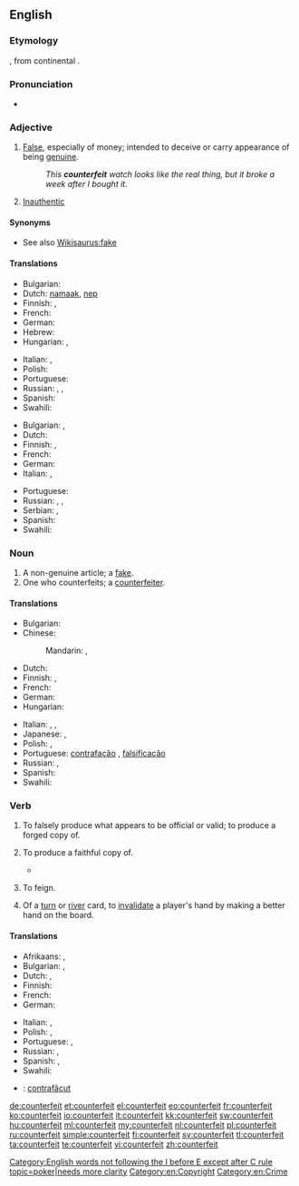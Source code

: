 {{slim-wikipedia|dab=counterfeit}}
==English==

===Etymology===
{{etyl|xno}} {{term|countrefait|lang=xno}}, from continental {{etyl|fro}} {{term|contrefait|lang=fro}}.

===Pronunciation===
* {{a|US}} {{SAMPA|/caUn.t3.fIt/}}

===Adjective===
{{en-adj|-}}

# [[false|False]], especially of money; intended to deceive or carry appearance of being [[genuine]].
#: ''This '''counterfeit''' watch looks like the real thing, but it broke a week after I bought it.''
# [[inauthentic|Inauthentic]]

====Synonyms====
* See also [[Wikisaurus:fake]]

====Translations====
{{trans-top|intended to deceive or carry appearance of being genuine}}
* Bulgarian: {{t|bg|фалшив}}
* Dutch: [[namaak]], [[nep]]
* Finnish: {{t-|fi|väärennetty}}, {{t+|fi|väärä}}
* French: {{t+|fr|contrefait}}
* German: {{t-|de|gefälscht}}
* Hebrew: {{t|he|מזויף|tr=mezuyáf}}
* Hungarian: {{t+|hu|hamis}},  {{t-|hu|hamisított}}
{{trans-mid}}
* Italian: {{t+|it|contraffazione}}, {{t+|it|falso}}
* Polish: {{t|pl|sfałszowany|m}}
* Portuguese: {{t+|pt|falso}}
* Russian: {{t|ru|поддельный|tr=podd'él'nyj}}, {{t|ru|фальшивый|tr=fal'šívyj}}, {{t|ru|контрафактный|tr=kontrafáktnyj}}
* Spanish: {{t-|es|contrahecho}} {{t-|es|falsificado}}
* Swahili: {{t+|sw|bandia|xs=Swahili}}
{{trans-bottom}}

{{trans-top|unauthentic}}
* Bulgarian: {{t|bg|подправен}},  {{t|bg|фалшив}}
* Dutch: {{t+|nl|vervalst}}
* Finnish: {{t-|fi|väärennetty}}, {{t|fi|jäljitelty}}
* French: {{t+|fr|contrefait}}
* German: {{t+|de|falsch}}
* Italian: {{t+|it|contraffazione}}, {{t+|it|falso}}
{{trans-mid}}
* Portuguese: {{t+|pt|falso}}
* Russian: {{t|ru|поддельный|tr=podd'él'nyj}}, {{t|ru|фальшивый|tr=fal'šívyj}}, {{t|ru|контрафактный|tr=kontrafáktnyj}}
* Serbian: {{t|sr|лажан|m|tr=lažan|sc=Cyrl}}, {{t|sr|неаутентичан|m|tr=neautentičan|sc=Cyrl}}
* Spanish: {{t-|es|contrahecho}}
* Swahili: {{t+|sw|bandia|xs=Swahili}}
{{trans-bottom}}

===Noun===
{{en-noun}}

# A non-genuine article; a [[fake]].
# One who counterfeits; a [[counterfeiter]].

====Translations====
{{trans-top|fake}}
* Bulgarian: {{t|bg|фалшификация|f}}
* Chinese:
*: Mandarin: {{t|zh|贗品|sc=Hani}}, {{t|zh|赝品|tr=yànpǐn|sc=Hani}}
* Dutch: {{t+|nl|vervalsing}}
* Finnish: {{t-|fi|väärennös}}, {{t-|fi|jäljitelmä}}
* French: {{t+|fr|contrefaçon}}
* German: {{t+|de|Fälschung|f}}
* Hungarian: {{t+|hu|hamisítvány}}
{{trans-mid}}
* Italian: {{t+|it|contraffazione|f}}, {{t+|it|falso|m}}, {{t|it|imitazione|f}}
* Japanese: {{t|ja|偽物|tr=にせもの, nisemono|sc=Jpan}}, {{t|ja|フェイク|tr=feiku|sc=Jpan}}
* Polish: {{t|pl|falsyfikat|m}}, {{t|pl|podróbka|f}}
* Portuguese: [[contrafação]] {{f}}, [[falsificação]] {{f}}
* Russian: {{t|ru|подделка|f|tr=poddélka}}, {{t|ru|фальшивка|f|tr=fal'šívka}}
* Spanish: {{t|es|contrahechura|f}}
* Swahili: {{t+|sw|bandia|xs=Swahili}}
{{trans-bottom}}
{{trans-see|counterfeiter}}

===Verb===
{{en-verb}}

# {{transitive}} To falsely produce what appears to be official or valid; to produce a forged copy of.
# {{transitive|obsolete}} To produce a faithful copy of.
#* {{quote-book|title=Engraving the savage: the New World and techniques of civilization‎|page=xii|author=Michael Gaudio|year=2008|passage=The title page of White's original album includes a descriptive title page that identifies the contents as “the pictures of sondry things collected and '''counterfeited''' according to the truth,"}}
# {{transitive|obsolete}} To feign.
# {{transitive|poker|usually "be counterfeited"}} Of a [[turn]] or [[river]] card, to [[invalidate]] a player's hand by making a better hand on the board.

====Translations====
{{trans-top|To produce something that appears to be official or valid}}
* Afrikaans: {{t+|af|namaak|xs=Afrikaans}}, {{t-|af|vervals|xs=Afrikaans}}
* Bulgarian: {{t|bg|подправям}},  {{t|bg|фалшифицирам}}
* Dutch: {{t+|nl|vervalsen}}, {{t|nl|namaken}}
* Finnish: {{t-|fi|väärentää}}
* French: {{t+|fr|contrefaire}}
* German: {{t+|de|fälschen}}
{{trans-mid}}
* Italian: {{t-|it|contraffare}}, {{t-|it|falsificare}}
* Polish: {{t|pl|fałszować}}, {{t|pl|podrabiać}}
* Portuguese: {{t+|pt|contrafazer}}, {{t+|pt|falsificar}}
* Russian: {{t|ru|подделывать|tr=podd'élyvat'}} {{impf}}, {{t|ru|подделать|tr=podd'élat'}} {{pf.}}
* Spanish: {{t+|es|falsificar}}, {{t-|es|contrahacer}}
* Swahili: {{t+|sw|bandia|xs=Swahili}}
{{trans-bottom}}

{{checktrans-top}}
* {{ttbc|ro}}: [[contrafăcut]]
{{trans-bottom}}

[[Category:English words not following the I before E except after C rule]]
[[Category:Entries needing topical attention|topic=poker|needs more clarity]]
[[Category:en:Copyright]]
[[Category:en:Crime]]

[[de:counterfeit]]
[[et:counterfeit]]
[[el:counterfeit]]
[[eo:counterfeit]]
[[fr:counterfeit]]
[[ko:counterfeit]]
[[io:counterfeit]]
[[it:counterfeit]]
[[kk:counterfeit]]
[[sw:counterfeit]]
[[hu:counterfeit]]
[[ml:counterfeit]]
[[my:counterfeit]]
[[nl:counterfeit]]
[[pl:counterfeit]]
[[ru:counterfeit]]
[[simple:counterfeit]]
[[fi:counterfeit]]
[[sv:counterfeit]]
[[tl:counterfeit]]
[[ta:counterfeit]]
[[te:counterfeit]]
[[vi:counterfeit]]
[[zh:counterfeit]]